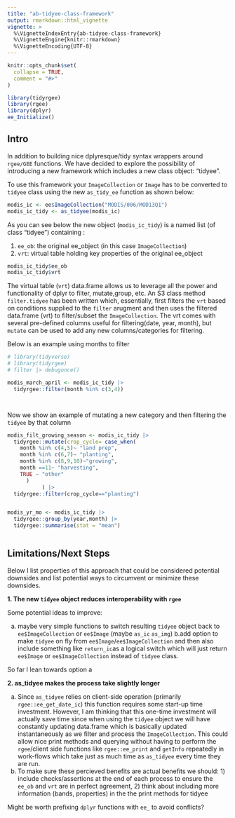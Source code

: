 ```yaml
---
title: "ab-tidyee-class-framework"
output: rmarkdown::html_vignette
vignette: >
  %\VignetteIndexEntry{ab-tidyee-class-framework}
  %\VignetteEngine{knitr::rmarkdown}
  %\VignetteEncoding{UTF-8}
---
```


```r
knitr::opts_chunk$set(
  collapse = TRUE,
  comment = "#>"
)
```

```r
library(tidyrgee)
library(rgee)
library(dplyr)
ee_Initialize()
```

## Intro

In addition to building nice dplyresque/tidy syntax wrappers around `rgee/GEE` functions. We have decided to explore the possibility of introducing a new framework which includes a new class object: "tidyee". 

To use this framework your `ImageCollection` or `Image` has to be converted to `tidyee` class using the new `as_tidy_ee` function as shown below:

```r
modis_ic <- ee$ImageCollection("MODIS/006/MOD13Q1")
modis_ic_tidy <- as_tidyee(modis_ic)
```

As you can see below the new object (`modis_ic_tidy`) is a named list (of class "tidyee") containing :

1. `ee_ob`: the original ee_object (in this case `ImageCollection`)
2. `vrt`: virtual table holding key properties of the original ee_object

```r
modis_ic_tidy$ee_ob
modis_ic_tidy$vrt
```

The virtual table (`vrt`) data.frame allows us to leverage all the power and functionality of dplyr to filter, mutate,group, etc. An S3 class method `filter.tidyee` has been written which, essentially, first filters the `vrt` based on conditions supplied to the `filter` arugment and then uses the filtered data.frame (vrt) to filter/subset the `ImageCollection`. The vrt comes with several pre-defined  columns useful for filtering(date, year, month), but `mutate` can be used to add any new columns/categories for filtering.  

Below is an example using months to filter

```r
# library(tidyverse)
# library(tidyrgee)
# filter |> debugonce()

modis_march_april <- modis_ic_tidy |> 
  tidyrgee::filter(month %in% c(3,4))




```

Now we show an example of mutating a new category and then filtering the `tidyee` by that column
```r

modis_filt_growing_season <- modis_ic_tidy |> 
  tidyrgee::mutate(crop_cycle= case_when( 
    month %in% c(4,5)~ "land prep",
    month %in% c(6,7)~ "planting",
    month %in% c(8,9,10)~"growing",
    month ==11~ "harvesting",
    TRUE ~ "other"
      )
           ) |> 
  tidyrgee::filter(crop_cycle=="planting")



```


```r

modis_yr_mo <- modis_ic_tidy |> 
  tidyrgee::group_by(year,month) |> 
  tidyrgee::summarise(stat = "mean")



```

## Limitations/Next Steps

Below I list properties of this approach that could be considered potential downsides and list potential ways to circumvent or minimize these downsides.

**1. The new `tidyee` object reduces interoperability with `rgee`**

Some potential ideas to improve:

a. maybe very simple functions to switch resulting `tidyee` object back to `ee$ImageCollection` or `ee$Image` (maybe `as_ic` `as_img`)
b.add option to make `tidyee` on fly from `ee$Image`/`ee$ImageCollection` and then also include something like `return_ic`as a logical switch which will just return `ee$Image` or `ee$ImageCollection` instead of `tidyee` class.

So far I lean towards option a

**2. as_tidyee makes the process take slightly longer**

a. Since `as_tidyee` relies on client-side operation (primarily `rgee::ee_get_date_ic`) this function requires some start-up time investment. However, I am thinking that this one-time investment will actually save time since when using the `tidyee` object we will have constantly updating data.frame which is basically updated instantaneously as we filter and process the `ImageCollection`. This could allow nice print methods and querying without having to perform the `rgee`/client side functions like `rgee::ee_print` and `getInfo` repeatedly in work-flows which take just as much time as `as_tidyee` every time they are run.
b. To make sure these percieved benefits are actual benefits we should: 1) include checks/assertions at the end of each process to ensure the `ee_ob` and `vrt` are in perfect agreement, 2) think about including more information (bands, properties) in the the print methods for tidyee


Might be worth prefixing `dplyr` functions with `ee_` to avoid conflicts?




